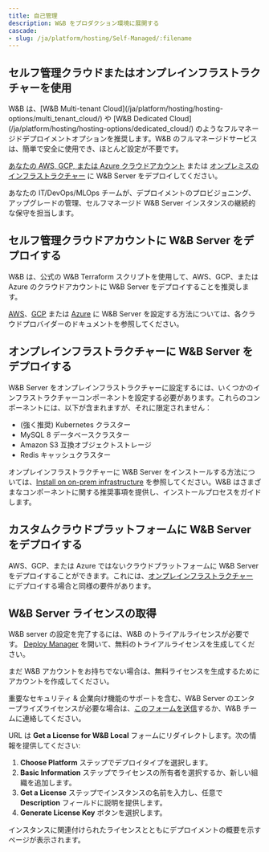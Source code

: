 ```yaml
---
title: 自己管理
description: W&B をプロダクション環境に展開する
cascade:
- slug: /ja/platform/hosting/Self-Managed/:filename
---
```


## セルフ管理クラウドまたはオンプレインフラストラクチャーを使用

<Note>
W&B は、[W&B Multi-tenant Cloud](/ja/platform/hosting/hosting-options/multi_tenant_cloud/) や [W&B Dedicated Cloud](/ja/platform/hosting/hosting-options/dedicated_cloud/) のようなフルマネージドデプロイメントオプションを推奨します。W&B のフルマネージドサービスは、簡単で安全に使用でき、ほとんど設定が不要です。
</Note>

[あなたの AWS, GCP, または Azure クラウドアカウント](#deploy-wb-server-within-Self-Managed-cloud-accounts) または [オンプレミスのインフラストラクチャー](#deploy-wb-server-in-on-prem-infrastructure) に W&B Server をデプロイしてください。

あなたの IT/DevOps/MLOps チームが、デプロイメントのプロビジョニング、アップグレードの管理、セルフマネージド W&B Server インスタンスの継続的な保守を担当します。

## セルフ管理クラウドアカウントに W&B Server をデプロイする

W&B は、公式の W&B Terraform スクリプトを使用して、AWS、GCP、または Azure のクラウドアカウントに W&B Server をデプロイすることを推奨します。

[AWS](/ja/platform/hosting/Self-Managed/aws-tf/)、[GCP](/ja/platform/hosting/Self-Managed/gcp-tf/) または [Azure](/ja/platform/hosting/Self-Managed/azure-tf/) に W&B Server を設定する方法については、各クラウドプロバイダーのドキュメントを参照してください。

## オンプレインフラストラクチャーに W&B Server をデプロイする

W&B Server をオンプレインフラストラクチャーに設定するには、いくつかのインフラストラクチャーコンポーネントを設定する必要があります。これらのコンポーネントには、以下が含まれますが、それに限定されません：

- (強く推奨) Kubernetes クラスター
- MySQL 8 データベースクラスター
- Amazon S3 互換オブジェクトストレージ
- Redis キャッシュクラスター

オンプレインフラストラクチャーに W&B Server をインストールする方法については、[Install on on-prem infrastructure](/ja/platform/hosting/Self-Managed/bare-metal/) を参照してください。W&B はさまざまなコンポーネントに関する推奨事項を提供し、インストールプロセスをガイドします。

## カスタムクラウドプラットフォームに W&B Server をデプロイする

AWS、GCP、または Azure ではないクラウドプラットフォームに W&B Server をデプロイすることができます。これには、[オンプレインフラストラクチャー](#deploy-wb-server-in-on-prem-infrastructure) にデプロイする場合と同様の要件があります。

## W&B Server ライセンスの取得

W&B server の設定を完了するには、W&B のトライアルライセンスが必要です。 [Deploy Manager](https://deploy.wandb.ai/deploy) を開いて、無料のトライアルライセンスを生成してください。

<Note>
まだ W&B アカウントをお持ちでない場合は、無料ライセンスを生成するためにアカウントを作成してください。

重要なセキュリティ & 企業向け機能のサポートを含む、W&B Server のエンタープライズライセンスが必要な場合は、[このフォームを送信](https://wandb.ai/site/for-enterprise/self-hosted-trial)するか、W&B チームに連絡してください。
</Note>

URL は **Get a License for W&B Local** フォームにリダイレクトします。次の情報を提供してください:

1. **Choose Platform** ステップでデプロイタイプを選択します。
2. **Basic Information** ステップでライセンスの所有者を選択するか、新しい組織を追加します。
3. **Get a License** ステップでインスタンスの名前を入力し、任意で **Description** フィールドに説明を提供します。
4. **Generate License Key** ボタンを選択します。

インスタンスに関連付けられたライセンスとともにデプロイメントの概要を示すページが表示されます。